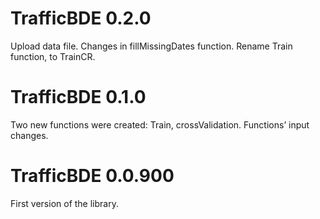 TrafficBDE 0.2.0
============================
Upload data file.
Changes in fillMissingDates function.
Rename Train function, to TrainCR.


TrafficBDE 0.1.0
============================
Two new functions were created: Train, crossValidation.
Functions' input changes.


TrafficBDE 0.0.900
============================
First version of the library.